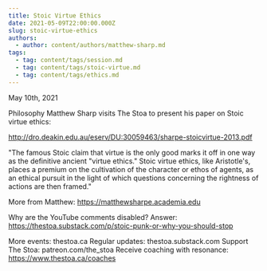 ```yaml
---
title: Stoic Virtue Ethics
date: 2021-05-09T22:00:00.000Z
slug: stoic-virtue-ethics
authors:
  - author: content/authors/matthew-sharp.md
tags:
  - tag: content/tags/session.md
  - tag: content/tags/stoic-virtue.md
  - tag: content/tags/ethics.md
---
```


May 10th, 2021

Philosophy Matthew Sharp visits The Stoa to present his paper on Stoic virtue ethics:

http://dro.deakin.edu.au/eserv/DU:30059463/sharpe-stoicvirtue-2013.pdf

"The famous Stoic claim that virtue is the only good marks it off in one way as the definitive ancient "virtue ethics." Stoic virtue ethics, like Aristotle's, places a premium on the cultivation of the character or ethos of agents, as an ethical pursuit in the light of which questions concerning the rightness of actions are then framed."

More from Matthew: https://matthewsharpe.academia.edu

Why are the YouTube comments disabled? Answer: https://thestoa.substack.com/p/stoic-punk-or-why-you-should-stop

More events: thestoa.ca
Regular updates: thestoa.substack.com
Support The Stoa: patreon.com/the_stoa
Receive coaching with resonance: https://www.thestoa.ca/coaches
